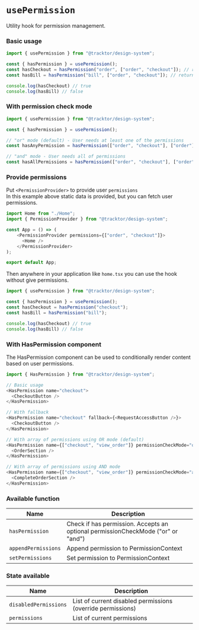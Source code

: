 
<Meta title="Hooks/usePermission"/>

# `usePermission`

Utility hook for permission management.

### Basic usage

```typescript jsx
import { usePermission } from "@tracktor/design-system";

const { hasPermission } = usePermission();
const hasCheckout = hasPermission("order", ["order", "checkout"]); // return true
const hasBill = hasPermission("bill", ["order", "checkout"]); // return false

console.log(hasCheckout) // true
console.log(hasBill) // false
```

### With permission check mode

```typescript jsx
import { usePermission } from "@tracktor/design-system";

const { hasPermission } = usePermission();

// "or" mode (default) - User needs at least one of the permissions
const hasAnyPermission = hasPermission(["order", "checkout"], ["order"], "or"); // true

// "and" mode - User needs all of permissions
const hasAllPermissions = hasPermission(["order", "checkout"], ["order"], "and"); // false
```

### Provide permissions

Put `<PermissionProvider>` to provide user `permissions`<br/>
In this example above static data is provided, but you can fetch user permissions.

```typescript jsx
import Home from "./Home";
import { PermissionProvider } from "@tracktor/design-system";

const App = () => (
    <PermissionProvider permissions={["order", "checkout"]}>
      <Home />
    </PermissionProvider>
);

export default App;
```

Then anywhere in your application like `home.tsx` you can use the hook without give permissions.

```typescript jsx
import { usePermission } from "@tracktor/design-system";

const { hasPermission } = usePermission();
const hasCheckout = hasPermission("checkout");
const hasBill = hasPermission("bill");

console.log(hasCheckout) // true
console.log(hasBill) // false
```

### With HasPermission component

The HasPermission component can be used to conditionally render content based on user permissions.

```typescript jsx
import { HasPermission } from "@tracktor/design-system";

// Basic usage
<HasPermission name="checkout">
  <CheckoutButton />
</HasPermission>

// With fallback
<HasPermission name="checkout" fallback={<RequestAccessButton />}>
  <CheckoutButton />
</HasPermission>

// With array of permissions using OR mode (default)
<HasPermission name={["checkout", "view_order"]} permissionCheckMode="or">
  <OrderSection />
</HasPermission>

// With array of permissions using AND mode
<HasPermission name={["checkout", "view_order"]} permissionCheckMode="and">
  <CompleteOrderSection />
</HasPermission>
```

### Available function

<table>
  <thead>
  <tr>
    <th>Name</th>
    <th>Description</th>
  </tr>
  </thead>
  <tbody>
  <tr>
    <td><code>hasPermission</code></td>
    <td>Check if has permission. Accepts an optional permissionCheckMode ("or" or "and")</td>
  </tr>
  <tr>
    <td><code>appendPermissions</code></td>
    <td>Append permission to PermissionContext</td>
  </tr>
  <tr>
    <td><code>setPermissions</code></td>
    <td>Set permission to PermissionContext</td>
  </tr>
  </tbody>
</table>

### State available

<table>
  <thead>
  <tr>
    <th>Name</th>
    <th>Description</th>
  </tr>
  </thead>
  <tbody>
  <tr>
    <td><code>disabledPermissions</code></td>
    <td>List of current disabled permissions (override permissions)</td>
  </tr>
  <tr>
    <td><code>permissions</code></td>
    <td>List of current permissions</td>
  </tr>
  </tbody>
</table>
